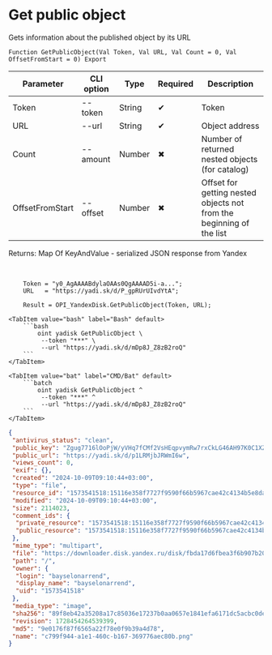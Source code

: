 ﻿---
sidebar_position: 4
---


# Get public object
 Gets information about the published object by its URL



`Function GetPublicObject(Val Token, Val URL, Val Count = 0, Val OffsetFromStart = 0) Export`

  | Parameter | CLI option | Type | Required | Description |
  |-|-|-|-|-|
  | Token | --token | String | &#x2714; | Token |
  | URL | --url | String | &#x2714; | Object address |
  | Count | --amount | Number | &#x2716; | Number of returned nested objects (for catalog) |
  | OffsetFromStart | --offset | Number | &#x2716; | Offset for getting nested objects not from the beginning of the list |

  
  Returns:  Map Of KeyAndValue - serialized JSON response from Yandex

<br/>




```bsl title="1C:Enterprise/OneScript code example"
    Token = "y0_AgAAAABdylaOAAs0QgAAAAD5i-a...";
    URL   = "https://yadi.sk/d/P_gpRUrUIvdYtA";

    Result = OPI_YandexDisk.GetPublicObject(Token, URL);
```
 

 <Tabs>
  
    <TabItem value="bash" label="Bash" default>
        ```bash
            oint yadisk GetPublicObject \
             --token "***" \
             --url "https://yadi.sk/d/mDp8J_Z8zB2roQ"
        ```
    </TabItem>
  
    <TabItem value="bat" label="CMD/Bat" default>
        ```batch
            oint yadisk GetPublicObject ^
             --token "***" ^
             --url "https://yadi.sk/d/mDp8J_Z8zB2roQ"
        ```
    </TabItem>
</Tabs>


```json title="Result"
{
 "antivirus_status": "clean",
 "public_key": "Zgug7716lOoPjW/yVHq7fCMf2VsHEqpvymRw7rxCkLG46AH97K0C1XZAECLVSaR1q/J6bpmRyOJonT3VoXnDag==",
 "public_url": "https://yadi.sk/d/p1LRMjbJRWmI6w",
 "views_count": 0,
 "exif": {},
 "created": "2024-10-09T09:10:44+03:00",
 "type": "file",
 "resource_id": "1573541518:15116e358f7727f9590f66b5967cae42c4134b5e8dafc5a4acba41a51258d715",
 "modified": "2024-10-09T09:10:44+03:00",
 "size": 2114023,
 "comment_ids": {
  "private_resource": "1573541518:15116e358f7727f9590f66b5967cae42c4134b5e8dafc5a4acba41a51258d715",
  "public_resource": "1573541518:15116e358f7727f9590f66b5967cae42c4134b5e8dafc5a4acba41a51258d715"
 },
 "mime_type": "multipart",
 "file": "https://downloader.disk.yandex.ru/disk/fbda17d6fbea3f6b907b20696acaf01c59fab28ca9380c8546090b100a43bfcd/670656b9/gwThwhLBKYvLhQCNnqAHikawF6ofeh69S2Q-9g1T5IGPQ-vmmg5ho0UNlym1cYvMYt55yWUwrNHLEwnJN27VGg%3D%3D?uid=0&filename=c799f944-a1e1-460c-b167-369776aec80b.png&disposition=attachment&hash=&limit=0&content_type=multipart&owner_uid=0&fsize=2114023&hid=03d7263840468e281bd0b238a26e7d0d&media_type=image&tknv=v2&etag=9e0176f87f6565a22f78e0f9b39a4d78",
 "path": "/",
 "owner": {
  "login": "bayselonarrend",
  "display_name": "bayselonarrend",
  "uid": "1573541518"
 },
 "media_type": "image",
 "sha256": "89f8eb42a35208a17c85036e17237b0aa0657e1841efa6171dc5acbc0dea9e18",
 "revision": 1728454264539399,
 "md5": "9e0176f87f6565a22f78e0f9b39a4d78",
 "name": "c799f944-a1e1-460c-b167-369776aec80b.png"
}
```
